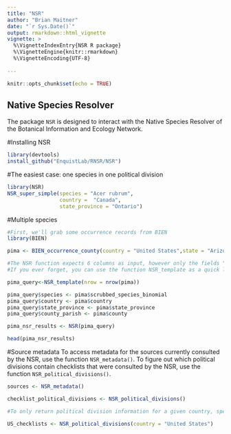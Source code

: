 ```yaml
---
title: "NSR"
author: "Brian Maitner"
date: "`r Sys.Date()`"
output: rmarkdown::html_vignette
vignette: >
  %\VignetteIndexEntry{NSR R package}
  %\VignetteEngine{knitr::rmarkdown}
  %\VignetteEncoding{UTF-8}
  
---
```



```r
knitr::opts_chunk$set(echo = TRUE)
```

## Native Species Resolver

The package `NSR` is designed to interact with the Native Species Resolver of the Botanical Information and Ecology Network.  


#Installing NSR
```r

library(devtools)
install_github("EnquistLab/RNSR/NSR")


```

#The easiest case: one species in one political division

```r
library(NSR)
NSR_super_simple(species = "Acer rubrum",
                 country =  "Canada", 
                 state_province = "Ontario")


```

#Multiple species

```r

#First, we'll grab some occurrence records from BIEN
library(BIEN)

pima <- BIEN_occurrence_county(country = "United States",state = "Arizona",county = "Pima", all.taxonomy = T,natives.only = F,native.status = T,cultivated = T,political.boundaries = T, limit = 100)

#The NSR function expects 6 columns as input, however only the fields "species" and "country" need to be populated.
#If you ever forget, you can use the function NSR_template as a quick lookup, or to populate.

pima_query<-NSR_template(nrow = nrow(pima))

pima_query$species <- pima$scrubbed_species_binomial
pima_query$country <- pima$country
pima_query$state_province <- pima$state_province
pima_query$county_parish <- pima$county

pima_nsr_results <- NSR(pima_query)

head(pima_nsr_results)

```

#Source metadata
To access metadata for the sources currently consulted by the NSR, use the function `NSR_metadata()`.  To figure out which political divisions contain checklists that were consulted by the NSR, use the function `NSR_political_divisions()`.

```r

sources <- NSR_metadata()

checklist_political_divisions <- NSR_political_divisions()

#To only return political division information for a given country, specify that county (or countries) in the field

US_checklists <- NSR_political_divisions(country = "United States")


```


